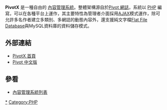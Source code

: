 {{Distinguish2|'''[[Pivot_Stickfigure_Animator|Pivot Stickfigure Animator]]'''，也不是关于'''XPivot''' 或 '''Pivot'''的}}

{{Infobox Software |
  name = PivotX |
  developer = [http://pivotx.net/ Bob den Otter] |
  latest_release_version = 2.3.11 |
  latest_release_date = 6月21日, 2015 |
  operating_system = [[跨平台|跨平台]] |
  genre = [[內容管理系統|內容管理系統]] |
  license = [[General_Public_License|General Public License]] |
  website = [http://pivotx.net pivotx.net]
}}

'''PivotX''' 是一種自由的 [[內容管理系統|內容管理系統]]。整體架構源自於[[Pivot_網誌|Pivot 網誌]]，系統以 [[PHP|PHP]] 編寫，可以在各種平台上運作，其主要特性為管理者介面採用[[AJAX|AJAX]]模式運作，除可允許多名作者建立多類別、多網誌的動態內容外，還支援純文字檔[[Flat_File_Database|Flat File Database]]與MySQL資料庫的資料儲存模式。

== 外部連結 ==
* [http://pivotx.net PivotX 首頁]{{Wayback|url=http://pivotx.net/ |date=20090315020626 }}
* [https://web.archive.org/web/20130815012127/http://pivot.cycu.org/ Pivot 中文版]
== 參看 ==
*[[內容管理系統列表|內容管理系統列表]]

<!--[[內容管理系統|內容管理系統]]-->

[[Category:內容管理系統|*]]
[[Category:PHP|Category:PHP]]